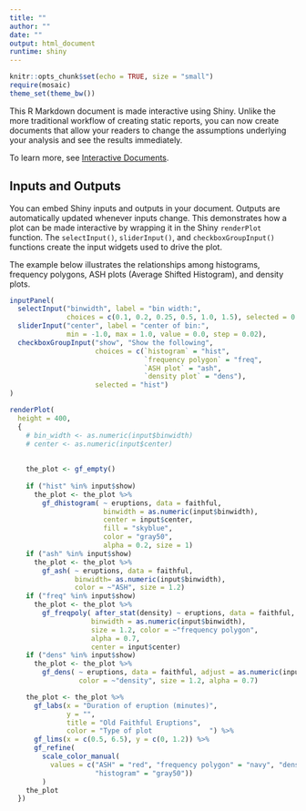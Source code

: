 ```yaml
---
title: ""
author: ""
date: ""
output: html_document
runtime: shiny
---
```


```r
knitr::opts_chunk$set(echo = TRUE, size = "small")
require(mosaic)
theme_set(theme_bw())
```

This R Markdown document is made interactive using Shiny. Unlike the more traditional workflow of creating static reports, you can now create documents that allow your readers to change the assumptions underlying your analysis and see the results immediately. 

To learn more, see [Interactive Documents](https://rmarkdown.rstudio.com/authoring_shiny.html).

## Inputs and Outputs

You can embed Shiny inputs and outputs in your document. Outputs are 
automatically updated whenever inputs change.  This demonstrates how a 
plot can be made interactive by wrapping it in the Shiny `renderPlot` 
function. The `selectInput()`, `sliderInput()`, and `checkboxGroupInput()`
functions create the input widgets used to drive the plot. 

The example below illustrates the relationships among histograms, frequency
polygons, ASH plots (Average Shifted Histogram), and density plots.

```r
inputPanel(
  selectInput("binwidth", label = "bin width:",
              choices = c(0.1, 0.2, 0.25, 0.5, 1.0, 1.5), selected = 0.5),
  sliderInput("center", label = "center of bin:",
              min = -1.0, max = 1.0, value = 0.0, step = 0.02),
  checkboxGroupInput("show", "Show the following",
                     choices = c(`histogram` = "hist",
                                 `frequency polygon` = "freq",
                                 `ASH plot` = "ash",
                                 `density plot` = "dens"),
                     selected = "hist")
)

renderPlot(
  height = 400,
  {
    # bin_width <- as.numeric(input$binwidth)
    # center <- as.numeric(input$center)
    
    
    the_plot <- gf_empty()
    
    if ("hist" %in% input$show)
      the_plot <- the_plot %>% 
        gf_dhistogram( ~ eruptions, data = faithful, 
                       binwidth = as.numeric(input$binwidth), 
                       center = input$center,
                       fill = "skyblue",
                       color = "gray50",
                       alpha = 0.2, size = 1)
    if ("ash" %in% input$show)
      the_plot <- the_plot %>%
        gf_ash( ~ eruptions, data = faithful,
                binwidth= as.numeric(input$binwidth),
                color = ~"ASH", size = 1.2)
    if ("freq" %in% input$show)
      the_plot <- the_plot %>%
        gf_freqpoly( after_stat(density) ~ eruptions, data = faithful, 
                    binwidth = as.numeric(input$binwidth), 
                    size = 1.2, color = ~"frequency polygon",
                    alpha = 0.7,
                    center = input$center)
    if ("dens" %in% input$show)
      the_plot <- the_plot %>%
        gf_dens( ~ eruptions, data = faithful, adjust = as.numeric(input$binwidth), 
                 color = ~"density", size = 1.2, alpha = 0.7)

    the_plot <- the_plot %>%
      gf_labs(x = "Duration of eruption (minutes)",
              y = "",
              title = "Old Faithful Eruptions",
              color = "Type of plot              ") %>%
      gf_lims(x = c(0.5, 6.5), y = c(0, 1.2)) %>%
      gf_refine(
        scale_color_manual(
          values = c("ASH" = "red", "frequency polygon" = "navy", "density" = "forestgreen",
                     "histogram" = "gray50"))
        )
    the_plot
  })
```


